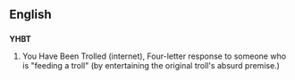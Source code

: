 ==English==
==={{initialism}}===
'''YHBT'''

#You Have Been Trolled (internet), Four-letter response to someone who is "feeding a troll" (by entertaining the original troll's absurd premise.)